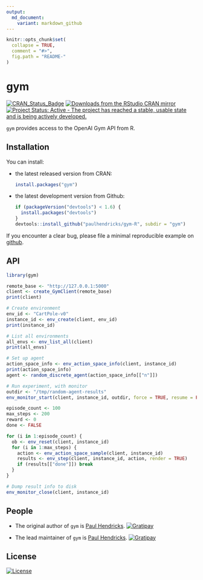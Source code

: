 ```yaml
---
output:
  md_document:
    variant: markdown_github
---
```


<!-- README.md is generated from README.Rmd. Please edit that file -->

```r
knitr::opts_chunk$set(
  collapse = TRUE,
  comment = "#>",
  fig.path = "README-"
)
```

# gym

[![CRAN_Status_Badge](http://www.r-pkg.org/badges/version/gym)](https://cran.rstudio.com/web/packages/gym/index.html)
[![Downloads from the RStudio CRAN mirror](http://cranlogs.r-pkg.org/badges/gym)](http://cran.rstudio.com/package=gym)
[![Project Status: Active - The project has reached a stable, usable state and is being actively developed.](http://www.repostatus.org/badges/0.1.0/active.svg)](http://www.repostatus.org/#active)

`gym` provides access to the OpenAI Gym API from R.

## Installation

You can install:

* the latest released version from CRAN: 

    ```R
    install.packages("gym")
    ````

* the latest development version from Github: 

    ```R
    if (packageVersion("devtools") < 1.6) {
      install.packages("devtools")
    }
    devtools::install_github("paulhendricks/gym-R", subdir = "gym")
    ```

If you encounter a clear bug, please file a minimal reproducible example on [github](https://github.com/paulhendricks/gym-R/issues).

## API

```R
library(gym)

remote_base <- "http://127.0.0.1:5000"
client <- create_GymClient(remote_base)
print(client)

# Create environment
env_id <- "CartPole-v0"
instance_id <- env_create(client, env_id)
print(instance_id)

# List all environments
all_envs <- env_list_all(client)
print(all_envs)

# Set up agent
action_space_info <- env_action_space_info(client, instance_id)
print(action_space_info)
agent <- random_discrete_agent(action_space_info[["n"]])

# Run experiment, with monitor
outdir <- "/tmp/random-agent-results"
env_monitor_start(client, instance_id, outdir, force = TRUE, resume = FALSE)

episode_count <- 100
max_steps <- 200
reward <- 0
done <- FALSE

for (i in 1:episode_count) {
  ob <- env_reset(client, instance_id)
  for (i in 1:max_steps) {
    action <- env_action_space_sample(client, instance_id)
    results <- env_step(client, instance_id, action, render = TRUE)
    if (results[["done"]]) break
  }
}

# Dump result info to disk
env_monitor_close(client, instance_id)
```

## People

* The original author of `gym` is [Paul Hendricks](https://github.com/paulhendricks). [![Gratipay](https://img.shields.io/gratipay/JSFiddle.svg)](https://gratipay.com/~paulhendricks/)

* The lead maintainer of `gym` is [Paul Hendricks](https://github.com/paulhendricks).  [![Gratipay](https://img.shields.io/gratipay/JSFiddle.svg)](https://gratipay.com/~paulhendricks/)

## License

[![License](http://img.shields.io/:license-mit-blue.svg)](https://github.com/paulhendricks/gym-R/blob/master/LICENSE)
